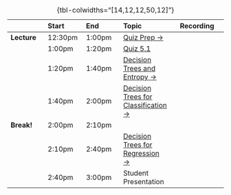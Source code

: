 
| | Start | End | Topic | Recording |
|:- |:- |:- |:- |:-:|
| **Lecture** | <span class='sec-start'>12:30pm</span> | <span class='sec-p30'>1:00pm</a> | <a href="#quiz-prep">Quiz Prep &rarr;</a> | <a id="rec-link-w11-1" href="../recordings/recording-w11s02-1.html" target="_blank"><i class="bi bi-film"></i></a> |
| | <span class='sec-p30'>1:00pm</span> | <span class='sec-p50'>1:20pm</a> | <a href="https://georgetown.instructure.com/courses/173310/quizzes/203758?module_item_id=3453375" target='_blank'>Quiz 5.1 <i class='bi bi-box-arrow-up-right'></i></a> | <a id="rec-link-w11-2" href="../recordings/recording-w11s02-2.html" target="_blank"><i class="bi bi-film"></i></a> |
| | <span class='sec-p50'>1:20pm</span> | <span class='sec-p70'>1:40pm</a> | <a href="#from-w06-data-generating-process-dgp">Decision Trees and Entropy &rarr;</a> | <a id="rec-link-w11-3" href="../recordings/recording-w11s02-3.html" target="_blank"><i class="bi bi-film"></i></a> |
| | <span class='sec-p70'>1:40pm</span> | <span class='sec-p90'>2:00pm</a> | <a href="#from-w06-data-generating-process-dgp">Decision Trees for Classification &rarr;</a> | <a id="rec-link-w10-1" href="../recordings/recording-w10s02-1.html" target="_blank"><i class="bi bi-film"></i></a> |
| **Break!** | <span class='sec-p90'>2:00pm</span> | <span class='sec-p100'>2:10pm</span> | | |
| | <span class='sec-p100'>2:10pm</span> | <span class='sec-p130'>2:40pm</span> | <a href='#clustering-and-dimensionality-reduction-for-text-data'>Decision Trees for Regression &rarr;</a> | <a href='../recordings/recording-w10s02-3.html' target='_blank'><i class='bi bi-film'></i></a> |
| | <span class='sec-p130'>2:40pm</span> | <span class='sec-end'>3:00pm</span> | Student Presentation | |

: {tbl-colwidths="[14,12,12,50,12]"}
